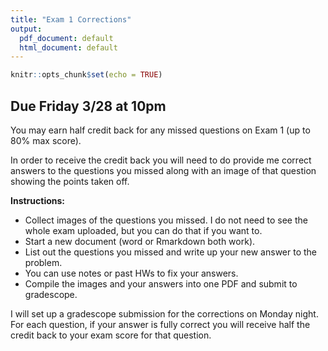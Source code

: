 ---
title: "Exam 1 Corrections"
output:
  pdf_document: default
  html_document: default
---

```{r setup, include=FALSE}
knitr::opts_chunk$set(echo = TRUE)
```

## Due Friday 3/28 at 10pm

You may earn half credit back for any missed questions on Exam 1 (up to 80\% max score).


In order to receive the credit back you will need to do provide me correct answers to the questions you missed along with an image of that question showing the points taken off.


**Instructions:**

- Collect images of the questions you missed. I do not need to see the whole exam uploaded, but you can do that if you want to.
- Start a new document (word or Rmarkdown both work).
- List out the questions you missed and write up your new answer to the problem.
- You can use notes or past HWs to fix your answers.
- Compile the images and your answers into one PDF and submit to gradescope.

I will set up a gradescope submission for the corrections on Monday night. For each question, if your answer is fully correct you will receive half the credit back to your exam score for that question.

